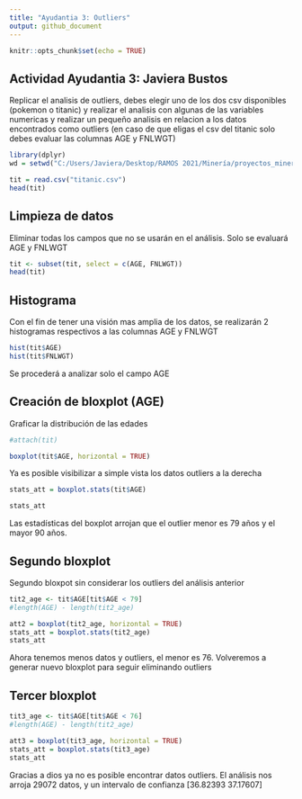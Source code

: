 ```yaml
---
title: "Ayudantia 3: Outliers"
output: github_document
---
```


```r
knitr::opts_chunk$set(echo = TRUE)
```
## Actividad Ayudantia 3: Javiera Bustos
Replicar el analisis de outliers, debes elegir uno de los dos csv disponibles (pokemon o titanic) y realizar el analisis con algunas     de las variables numericas y realizar un pequeño analisis en relacion a los datos encontrados como outliers (en caso de que eligas     el csv del titanic solo debes evaluar las columnas AGE y FNLWGT)

```r
library(dplyr)
wd = setwd("C:/Users/Javiera/Desktop/RAMOS 2021/Minería/proyectos_mineria/Actividad_A3")

tit = read.csv("titanic.csv")
head(tit)

```

## Limpieza de datos
Eliminar todas los campos que no se usarán en el análisis. Solo se evaluará AGE y FNLWGT
```r
tit <- subset(tit, select = c(AGE, FNLWGT))
head(tit)
```
## Histograma
Con el fin de tener una visión mas amplia de los datos, se realizarán 2 histogramas respectivos a las columnas AGE y FNLWGT
```r
hist(tit$AGE)
hist(tit$FNLWGT)
```

Se procederá a analizar solo el campo AGE

## Creación de bloxplot (AGE)
Graficar la distribución de las edades
```r

#attach(tit)

boxplot(tit$AGE, horizontal = TRUE)

```

Ya es posible visibilizar a simple vista los datos outliers a la derecha
```r
stats_att = boxplot.stats(tit$AGE)

stats_att
```
Las estadísticas del boxplot arrojan que el outlier menor es 79 años y el mayor 90 años.

## Segundo bloxplot
Segundo bloxpot sin considerar los outliers del análisis anterior
```r
tit2_age <- tit$AGE[tit$AGE < 79]
#length(AGE) - length(tit2_age)

att2 = boxplot(tit2_age, horizontal = TRUE)
stats_att = boxplot.stats(tit2_age)
stats_att


```

Ahora tenemos menos datos y outliers, el menor es 76. Volveremos a generar nuevo bloxplot para seguir eliminando outliers

## Tercer bloxplot

```r
tit3_age <- tit$AGE[tit$AGE < 76]
#length(AGE) - length(tit2_age)

att3 = boxplot(tit3_age, horizontal = TRUE)
stats_att = boxplot.stats(tit3_age)
stats_att


```

Gracias a dios ya no es posible encontrar datos outliers. El análisis nos arroja 29072 datos, y un intervalo de confianza [36.82393 37.17607]

